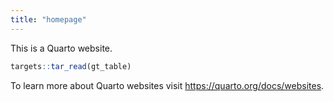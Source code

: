 ```yaml
---
title: "homepage"
---
```


This is a Quarto website.

```r
targets::tar_read(gt_table)
```


To learn more about Quarto websites visit <https://quarto.org/docs/websites>.
